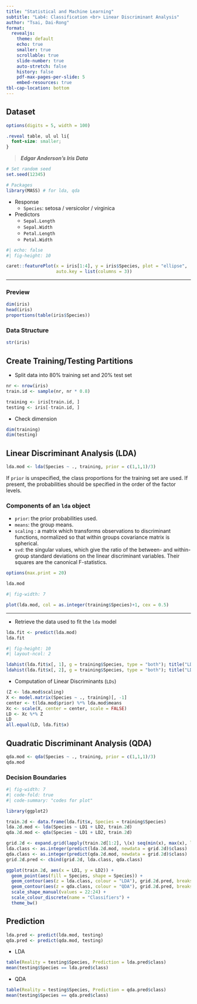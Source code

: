 ```yaml
---
title: "Statistical and Machine Learning"
subtitle: "Lab4: Classification <br> Linear Discriminant Analysis"
author: "Tsai, Dai-Rong"
format:
  revealjs:
    theme: default
    echo: true
    smaller: true
    scrollable: true
    slide-number: true
    auto-stretch: false
    history: false
    pdf-max-pages-per-slide: 5
    embed-resources: true
tbl-cap-location: bottom
---
```


## Dataset

```r
options(digits = 5, width = 100)
```

```css
.reveal table, ul ul li{
  font-size: smaller;
}
```

> ***Edgar Anderson's Iris Data***

```r
# Set random seed
set.seed(12345)

# Packages
library(MASS) # for lda, qda
```

::: {layout-ncol=2}

- Response
    - `Species`: setosa / versicolor / virginica
- Predictors
    - `Sepal.Length`
    - `Sepal.Width`
    - `Petal.Length`
    - `Petal.Width`

```r
#| echo: false
#| fig-height: 10

caret::featurePlot(x = iris[1:4], y = iris$Species, plot = "ellipse",
                   auto.key = list(columns = 3))
```

:::

---

::: {.panel-tabset}

### Preview

```r
dim(iris)
head(iris)
proportions(table(iris$Species))
```

### Data Structure

```r
str(iris)
```

:::

## Create Training/Testing Partitions

- Split data into 80% training set and 20% test set

```r
nr <- nrow(iris)
train.id <- sample(nr, nr * 0.8)

training <- iris[train.id, ]
testing <- iris[-train.id, ]
```

- Check dimension

```r
dim(training)
dim(testing)
```

## Linear Discriminant Analysis (LDA)

```r
lda.mod <- lda(Species ~ ., training, prior = c(1,1,1)/3)
```

::: {.callout-note appearance="minimal"}

If `prior` is unspecified, the class proportions for the training set are used. If present, the probabilities should be specified in the order of the factor levels.

:::

::: {.callout-tip}

### Components of an `lda` object

- `prior`: the prior probabilities used.
- `means`: the group means.
- `scaling` : a matrix which transforms observations to discriminant functions, normalized so that within groups covariance matrix is spherical.
- `svd`: the singular values, which give the ratio of the between- and within-group standard deviations on the linear discriminant variables. Their squares are the canonical F-statistics.

:::

```r
options(max.print = 20)
```

```r
lda.mod
```

```r
#| fig-width: 7

plot(lda.mod, col = as.integer(training$Species)+1, cex = 0.5)
```

---

- Retrieve the data used to fit the `lda` model

```r
lda.fit <- predict(lda.mod)
lda.fit
```

```r
#| fig-height: 10
#| layout-ncol: 2

ldahist(lda.fit$x[, 1], g = training$Species, type = "both"); title("LD1", cex.main = 2)
ldahist(lda.fit$x[, 2], g = training$Species, type = "both"); title("LD2", cex.main = 2)
```

- Computation of Linear Discriminants (`LDs`)

```r
(Z <- lda.mod$scaling)
X <- model.matrix(Species ~ ., training)[, -1]
center <- t(lda.mod$prior) %*% lda.mod$means
Xc <- scale(X, center = center, scale = FALSE)
LD <- Xc %*% Z
LD
all.equal(LD, lda.fit$x)
```

## Quadratic Discriminant Analysis (QDA)

```r
qda.mod <- qda(Species ~ ., training, prior = c(1,1,1)/3)
qda.mod
```

### Decision Boundaries

```r
#| fig-width: 7
#| code-fold: true
#| code-summary: "codes for plot"

library(ggplot2)

train.2d <- data.frame(lda.fit$x, Species = training$Species)
lda.2d.mod <- lda(Species ~ LD1 + LD2, train.2d)
qda.2d.mod <- qda(Species ~ LD1 + LD2, train.2d)

grid.2d <- expand.grid(lapply(train.2d[1:2], \(x) seq(min(x), max(x), length.out = 1000)))
lda.class <- as.integer(predict(lda.2d.mod, newdata = grid.2d)$class)
qda.class <- as.integer(predict(qda.2d.mod, newdata = grid.2d)$class)
grid.2d.pred <- cbind(grid.2d, lda.class, qda.class)

ggplot(train.2d, aes(x = LD1, y = LD2)) +
  geom_point(aes(fill = Species, shape = Species)) +
  geom_contour(aes(z = lda.class, colour = "LDA"), grid.2d.pred, breaks = c(1.5, 2.5)) +
  geom_contour(aes(z = qda.class, colour = "QDA"), grid.2d.pred, breaks = c(1.5, 2.5)) +
  scale_shape_manual(values = 22:24) +
  scale_colour_discrete(name = "Classifiers") +
  theme_bw()
```

## Prediction

```r
lda.pred <- predict(lda.mod, testing)
qda.pred <- predict(qda.mod, testing)
```

- LDA

```r
table(Reality = testing$Species, Prediction = lda.pred$class)
mean(testing$Species == lda.pred$class)
```

- QDA

```r
table(Reality = testing$Species, Prediction = qda.pred$class)
mean(testing$Species == qda.pred$class)
```
